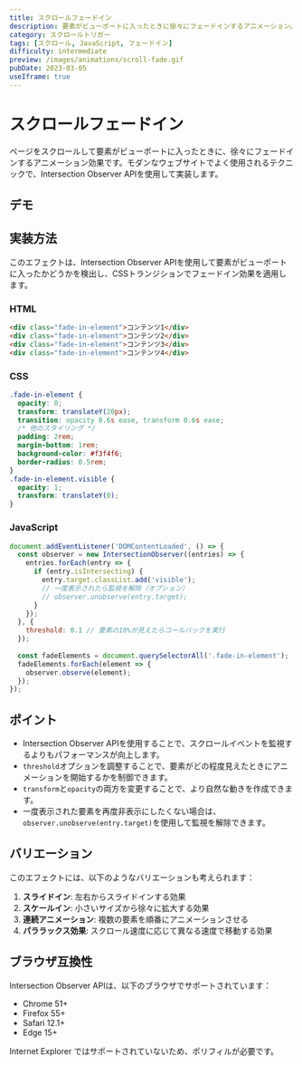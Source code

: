 ```yaml
---
title: スクロールフェードイン
description: 要素がビューポートに入ったときに徐々にフェードインするアニメーション。Intersection Observerを使用した実装例。
category: スクロールトリガー
tags: [スクロール, JavaScript, フェードイン]
difficulty: intermediate
preview: /images/animations/scroll-fade.gif
pubDate: 2023-03-05
useIframe: true
---
```



# スクロールフェードイン

ページをスクロールして要素がビューポートに入ったときに、徐々にフェードインするアニメーション効果です。モダンなウェブサイトでよく使用されるテクニックで、Intersection Observer APIを使用して実装します。

## デモ

<IframeDemo title="スクロールフェードイン" description="下にスクロールすると要素が徐々に表示されます" height="300px">
</IframeDemo>

## 実装方法

このエフェクトは、Intersection Observer APIを使用して要素がビューポートに入ったかどうかを検出し、CSSトランジションでフェードイン効果を適用します。

### HTML

```html
<div class="fade-in-element">コンテンツ1</div>
<div class="fade-in-element">コンテンツ2</div>
<div class="fade-in-element">コンテンツ3</div>
<div class="fade-in-element">コンテンツ4</div>
```

### CSS

```css
.fade-in-element {
  opacity: 0;
  transform: translateY(20px);
  transition: opacity 0.6s ease, transform 0.6s ease;
  /* 他のスタイリング */
  padding: 2rem;
  margin-bottom: 1rem;
  background-color: #f3f4f6;
  border-radius: 0.5rem;
}
.fade-in-element.visible {
  opacity: 1;
  transform: translateY(0);
}
```

### JavaScript

```javascript
document.addEventListener('DOMContentLoaded', () => {
  const observer = new IntersectionObserver((entries) => {
    entries.forEach(entry => {
      if (entry.isIntersecting) {
        entry.target.classList.add('visible');
        // 一度表示されたら監視を解除（オプション）
        // observer.unobserve(entry.target);
      }
    });
  }, { 
    threshold: 0.1 // 要素の10%が見えたらコールバックを実行
  });
  
  const fadeElements = document.querySelectorAll('.fade-in-element');
  fadeElements.forEach(element => {
    observer.observe(element);
  });
});
```

## ポイント

- Intersection Observer APIを使用することで、スクロールイベントを監視するよりもパフォーマンスが向上します。
- `threshold`オプションを調整することで、要素がどの程度見えたときにアニメーションを開始するかを制御できます。
- `transform`と`opacity`の両方を変更することで、より自然な動きを作成できます。
- 一度表示された要素を再度非表示にしたくない場合は、`observer.unobserve(entry.target)`を使用して監視を解除できます。

## バリエーション

このエフェクトには、以下のようなバリエーションも考えられます：

1. **スライドイン**: 左右からスライドインする効果
2. **スケールイン**: 小さいサイズから徐々に拡大する効果
3. **連続アニメーション**: 複数の要素を順番にアニメーションさせる
4. **パララックス効果**: スクロール速度に応じて異なる速度で移動する効果

## ブラウザ互換性

Intersection Observer APIは、以下のブラウザでサポートされています：

- Chrome 51+
- Firefox 55+
- Safari 12.1+
- Edge 15+

Internet Explorer ではサポートされていないため、ポリフィルが必要です。

